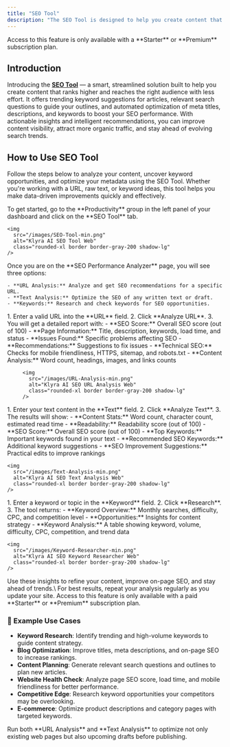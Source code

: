 ```yaml
---
title: "SEO Tool"
description: "The SEO Tool is designed to help you create content that ranks higher and reaches the right audience with less effort. This advanced tool provides trending keyword suggestions for articles, relevant search questions for outlines, and optimizes meta titles, descriptions, and keywords to maximize SEO impact. With actionable insights and automated recommendations, you can easily improve your content’s visibility, attract more organic traffic, and stay ahead of changing search trends."
---
```


<Warning>
  Access to this feature is only available with a **Starter** or **Premium** subscription plan.
</Warning>

## Introduction

Introducing the [**SEO Tool**](https://klyra.ai/page/seo-tool) — a smart, streamlined solution built to help you create content that ranks higher and reaches the right audience with less effort. It offers trending keyword suggestions for articles, relevant search questions to guide your outlines, and automated optimization of meta titles, descriptions, and keywords to boost your SEO performance. With actionable insights and intelligent recommendations, you can improve content visibility, attract more organic traffic, and stay ahead of evolving search trends.

## How to Use SEO Tool

Follow the steps below to analyze your content, uncover keyword opportunities, and optimize your metadata using the SEO Tool. Whether you're working with a URL, raw text, or keyword ideas, this tool helps you make data-driven improvements quickly and effectively.

<Steps>
  <Step title="Open the SEO Tool">
    To get started, go to the **Productivity** group in the left panel of your dashboard and click on the **SEO Tool** tab.

    <img
      src="/images/SEO-Tool-min.png"
      alt="Klyra AI SEO Tool Web"
      class="rounded-xl border border-gray-200 shadow-lg"
    />
  </Step>
  <Step title="Choose Your Analysis Type">
    Once you are on the **SEO Performance Analyzer** page, you will see three options:

    - **URL Analysis:** Analyze and get SEO recommendations for a specific URL.
    - **Text Analysis:** Optimize the SEO of any written text or draft.
    - **Keywords:** Research and check keywords for SEO opportunities.
  </Step>
</Steps>

<Tabs>
  <Tab title="Run a URL Analysis">
    1. Enter a valid URL into the **URL** field.
    2. Click **Analyze URL**.
    3. You will get a detailed report with:
       - **SEO Score:** Overall SEO score (out of 100)
       - **Page Information:** Title, description, keywords, load time, and status
       - **Issues Found:** Specific problems affecting SEO
       - **Recommendations:** Suggestions to fix issues
       - **Technical SEO:** Checks for mobile friendliness, HTTPS, sitemap, and robots.txt
       - **Content Analysis:** Word count, headings, images, and links counts

         <img
           src="/images/URL-Analysis-min.png"
           alt="Klyra AI SEO URL Analysis Web"
           class="rounded-xl border border-gray-200 shadow-lg"
         />
  </Tab>
  <Tab title="Run a Text Analysis">
    1. Enter your text content in the **Text** field.
    2. Click **Analyze Text**.
    3. The results will show:
       - **Content Stats:** Word count, character count, estimated read time
       - **Readability:** Readability score (out of 100)
       - **SEO Score:** Overall SEO score (out of 100)
       - **Top Keywords:** Important keywords found in your text
       - **Recommended SEO Keywords:** Additional keyword suggestions
       - **SEO Improvement Suggestions:** Practical edits to improve rankings

    <img
      src="/images/Text-Analysis-min.png"
      alt="Klyra AI SEO Text Analysis Web"
      class="rounded-xl border border-gray-200 shadow-lg"
    />
  </Tab>
  <Tab title="Research Keywords">
    1. Enter a keyword or topic in the **Keyword** field.
    2. Click **Research**.
    3. The tool returns:
       - **Keyword Overview:** Monthly searches, difficulty, CPC, and competition level
       - **Opportunities:** Insights for content strategy
       - **Keyword Analysis:** A table showing keyword, volume, difficulty, CPC, competition, and trend data

    <img
      src="/images/Keyword-Researcher-min.png"
      alt="Klyra AI SEO Keyword Researcher Web"
      class="rounded-xl border border-gray-200 shadow-lg"
    />
  </Tab>
</Tabs>

<Tip>
  Use these insights to refine your content, improve on-page SEO, and stay ahead of trends.\
  For best results, repeat your analysis regularly as you update your site.
</Tip>

<Warning>
  Access to this feature is only available with a paid **Starter** or **Premium** subscription plan.
</Warning>

### 📌 Example Use Cases

- **Keyword Research**: Identify trending and high-volume keywords to guide content strategy.
- **Blog Optimization**: Improve titles, meta descriptions, and on-page SEO to increase rankings.
- **Content Planning**: Generate relevant search questions and outlines to plan new articles.
- **Website Health Check**: Analyze page SEO score, load time, and mobile friendliness for better performance.
- **Competitive Edge**: Research keyword opportunities your competitors may be overlooking.
- **E-commerce**: Optimize product descriptions and category pages with targeted keywords.

<Tip>
  Run both **URL Analysis** and **Text Analysis** to optimize not only existing web pages but also upcoming drafts before publishing.
</Tip>